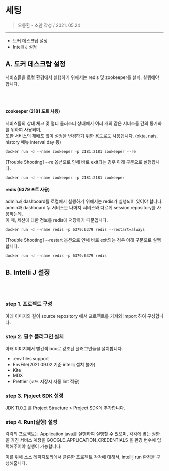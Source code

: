 
<Meta title="⛷ 개발가이드 /🎛 세팅" />

# 세팅

> 오동환 - 초안 작성 / 2021. 05.24

---

- 도커 데스크탑 설정
- Intelli J 설정

## A. 도커 데스크탑 설정

서비스들을 로컬 환경에서 실행하기 위해서는 redis 및 zookeeper를 설치, 실행해야 합니다.

<br />
<br />

#### zookeeper (2181 포트 사용)

서비스들의 상태 체크 및 멀티 클러스터 상태에서 여러 개의 같은 서비스들 간의 동기화를 위하여 사용되며,<br/>
또한 서비스의 재배포 없이 설정을 변경하기 위한 용도로도 사용됩니다. (okta, nais, history 메뉴 interval day 등)

```
docker run -d --name zookeeper -p 2181:2181 zookeeper --re
```

[Trouble Shooting] --re 옵션으로 인해 바로 exit되는 경우 아래 구문으로 실행합니다.

```
docker run -d --name zookeeper -p 2181:2181 zookeeper
```

#### redis (6379 포트 사용)

admin과 dashboard를 로컬에서 실행하기 위해서는 redis가 실행되어 있어야 합니다.<br/>
admin과 dashboard 두 서비스는 나머지 서비스와 다르게 session repository를 사용하는데,<br/>
이 때, 세션에 대한 정보를 redis에 저장하기 때문입니다.

```
docker run -d --name redis -p 6379:6379 redis --restart=always
```

[Trouble Shooting] --restart 옵션으로 인해 바로 exit되는 경우 아래 구문으로 실행합니다.

```
docker run -d --name redis -p 6379:6379 redis
```

## B. Intelli J 설정

<br /> <br />

### step 1. 프로젝트 구성

아래 이미지와 같이 source repository 에서 프로젝트를 가져와 import 하여 구성합니다.

### step 2. 필수 플러그인 설치

아래 이미지에서 빨간색 box로 강조된 플러그인들을 설치합니다.

- .env files support
- EnvFile(2021.09.02 기준 intellij 설치 불가)
- Kite
- MDX
- Prettier (코드 저장시 자동 lint 적용)

### step 3. Pjoject SDK 설정

JDK 11.0.2 를 Project Structure > Project SDK에 추가합니다.

### step 4. Run(실행) 설정

각각의 프로젝트는 Application.java를 실행하여 실행할 수 있으며, 각각에 맞는 권한을 가진 서비스 계정을 GOOGLE_APPLICATION_CREDENTIALS 을 환경 변수에 입력해주어야 실행이 가능합니다.

이를 위해 소스 레파지토리에서 클론한 프로젝트 각각에 대해서, intellij run 환경을 구성해줍니다.
